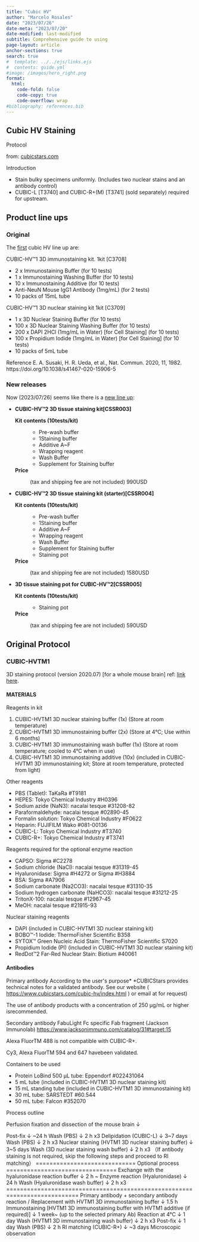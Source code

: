 ```yaml
---
title: "Cubic HV"
author: "Marcelo Rosales"
date: "2023/07/26"  
date-meta: "2023/07/20"  
date-modified: last-modified
subtitle: Comprehensive guide to using 
page-layout: article
anchor-sections: true
search: true
#  template: ../../ejs/links.ejs
#  contents: guide.yml
#image: /images/hero_right.png
format: 
  html: 
    code-fold: false
    code-copy: true
    code-overflow: wrap
#bibliography: references.bib
---
```


## Cubic HV Staining

Protocol

from: [cubicstars.com](https://www.cubicstars.com/en/service/){target="_blank"}

Introduction

-   Stain bulky specimens uniformly. (Includes two nuclear stains and an antibody control)
-   CUBIC-L \[T3740\] and CUBIC-R+(M) \[T3741\] (sold separately) required for upstream.

## Product line ups

### Original

The [first](https://www.tcichemicals.com/assets/brochure-pdfs/Brochure_L3030_E.pdf){target="_blank"} cubic HV line up are:

CUBIC-HV™1 3D immunostaining kit. 1kit \[C3708\]

-   2 x Immunostaining Buffer (for 10 tests)
-   1 x Immunostaining Washing Buffer (for 10 tests)
-   10 x Immunostaining Additive (for 10 tests)
-   Anti-NeuN Mouse IgG1 Antibody (1mg/mL) (for 2 tests)
-   10 packs of 15mL tube

CUBIC-HV™1 3D nuclear staining kit 1kit \[C3709\]

-   1 x 3D Nuclear Staining Buffer (for 10 tests)
-    100 x 3D Nuclear Staining Washing Buffer (for 10 tests)
-    200 x DAPI 2HCl (1mg/mL in Water) \[for Cell Staining\] (for 10 tests)
-    100 x Propidium Iodide (1mg/mL in Water) \[for Cell Staining\] (for 10 tests)
-   10 packs of 5mL tube

Reference E. A. Susaki, H. R. Ueda, et al., Nat. Commun. 2020, 11, 1982. https://doi.org/10.1038/s41467-020-15906-5

### New releases

Now (2023/07/26) seems like there is a [new line up](https://www.cubicstars.com/en/service/){target="_blank"}:

-   **CUBIC-HV™2 3D tissue staining kit\[CSSR003\]**

    **Kit contents (10tests/kit)**

    :   -   Pre-wash buffer
        -   1Staining buffer
        -   Additive A\~F
        -   Wrapping reagent
        -   Wash Buffer
        -   Supplement for Staining buffer

    **Price**

    :   (tax and shipping fee are not included) 990USD

-   **CUBIC-HV™2 3D tissue staining kit (starter)\[CSSR004\]**

    **Kit contents (10tests/kit)**

    :   -   Pre-wash buffer
        -   1Staining buffer
        -   Additive A\~F
        -   Wrapping reagent
        -   Wash Buffer
        -   Supplement for Staining buffer
        -   Staining pot

    **Price**

    :   (tax and shipping fee are not included) 1580USD

-   **3D tissue staining pot for CUBIC-HV™2\[CSSR005\]**

    **Kit contents (10tests/kit)**

    :   -   Staining pot

    **Price**

    :   (tax and shipping fee are not included) 590USD

## Original Protocol

### CUBIC-HVTM1 

3D staining protocol (version 2020.07) \[for a whole mouse brain\] ref: [link here](https://www.cubicstars.com/cubic-hv/pdf/CUBIC-HV(TM)1_gereral%20protocol_ver202007.pdf){target="_blank"}.

#### MATERIALS 

Reagents in kit

1.  CUBIC-HVTM1 3D nuclear staining buffer (1x) (Store at room temperature)
2.  CUBIC-HVTM1 3D immunostaining buffer (2x) (Store at 4°C; Use within 6 months)
3.  CUBIC-HVTM1 3D immunostaining wash buffer (1x) (Store at room temperature; cooled to 4°C when in use)
4.  CUBIC-HVTM1 3D immunostaining additive (10x) (included in CUBIC-HVTM1 3D immunostaining kit; Store at room temperature, protected from light)

Other reagents

-   PBS (Tablet): TaKaRa #T9181
-   HEPES: Tokyo Chemical Industry #H0396
-   Sodium azide (NaN3): nacalai tesque #31208-82
-   Paraformaldehyde: nacalai tesque #02890-45
-   Formalin solution: Tokyo Chemical Industry #F0622
-   Heparin: FUJIFILM Wako #081-00136
-   CUBIC-L: Tokyo Chemical Industry #T3740
-   CUBIC-R+: Tokyo Chemical Industry #T3741

Reagents required for the optional enzyme reaction

-   CAPSO: Sigma #C2278
-   Sodium chloride (NaCl): nacalai tesque #31319-45
-   Hyaluronidase: Sigma #H4272 or Sigma #H3884
-   BSA: Sigma #A7906
-   Sodium carbonate (Na2CO3): nacalai tesque #31310-35
-   Sodium hydrogen carbonate (NaHCO3): nacalai tesque #31212-25
-   TritonX-100: nacalai tesque #12967-45
-   MeOH: nacalai tesque #21915-93

Nuclear staining reagents

-   DAPI (included in CUBIC-HVTM1 3D nuclear staining kit)
-   BOBO™-1 Iodide: ThermoFisher Scientific B358
-   SYTOX™ Green Nucleic Acid Stain: ThermoFisher Scientific S7020
-   Propidium Iodide (PI) (included in CUBIC-HVTM1 3D nuclear staining kit)
-   RedDot™2 Far-Red Nuclear Stain: Biotium #40061

#### Antibodies 

Primary antibody
According to the user\'s purpose\*
\*CUBICStars provides technical notes for a validated antibody. See our website ( <https://www.cubicstars.com/cubic-hv/index.html> ) or email at
for request)

::: callout-note
The use of antibody products with a concentration of 250 µg/mL or higher isrecommended.
:::

Secondary antibody
FabuLight Fc specific Fab fragment (Jackson Immunolab)
<https://www.jacksonimmuno.com/catalog/31#target:15>

::: callout-important
Alexa FluorTM 488 is not compatible with CUBIC-R+.

Cy3, Alexa FluorTM 594 and 647 havebeen validated.
:::

Containers to be used

-   Protein LoBind 500 µL tube: Eppendorf #022431064
-   5 mL tube (included in CUBIC-HVTM1 3D nuclear staining kit)
-   15 mL standing tube (included in CUBIC-HVTM1 3D immunostaining kit)
-   30 mL tube: SARSTEDT #60.544
-   50 mL tube: Falcon #352070

Process outline

Perfusion fixation and dissection of the mouse brain
↓

Post-fix
↓ \~24 h
Wash (PBS)
↓ 2 h x3
Delipidation (CUBIC-L)
↓ 3\~7 days
Wash (PBS)
↓ 2 h x3
Nuclear staining (HVTM1 3D nuclear staining buffer)
↓ 3\~5 days
Wash (3D nuclear staining wash buffer)
↓ 2 h x3 （If antibody staining is not required, skip the following steps and proceed to RI matching）
============================= Optional process ================================
Exchange with the hyaluronidase reaction buffer
↓ 2 h \~
Enzyme reaction (Hyaluronidase)
↓ 24 h
Wash (Hyaluronidase wash buffer)
↓ 2 h x3
===========================================================================
Primary antibody + secondary antibody reaction / Replacement with HVTM1 3D immunostaining
buffer
↓ 1.5 h
Immunostaining \[HVTM1 3D immunostaining buffer with HVTM1 additive (if required)\]
↓ 1 week\~ (up to the selected primary Ab)
Reaction at 4°C
↓ 1 day
Wash (HVTM1 3D immunostaining wash buffer)
↓ 2 h x3
Post-fix
↓ 1 day
Wash (PBS)
↓ 2 h
RI matching (CUBIC-R+)
↓ \~3 days
Microscopic observation
